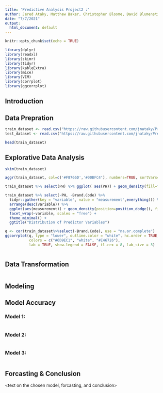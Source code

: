 ---
title: 'Predictive Analysis Project2 :'
author: Jered Ataky, Matthew Baker, Christopher Bloome, David Blumenstiel, Dhairav Chhatbar
date: "7/7/2021"
output:
  html_document: default
---

```{r setup, include=FALSE}
knitr::opts_chunk$set(echo = TRUE)
```

```{r include=FALSE}
library(dplyr)
library(readxl)
library(skimr)
library(tidyr)
library(kableExtra)
library(mice)
library(VIM)
library(corrplot)
library(ggcorrplot)
```


## Introduction
<insert intro text>

## Data Prepration
<insert data load text>
```{r, message=FALSE, warning=FALSE, message=FALSE}

train_dataset <- read.csv("https://raw.githubusercontent.com/jnataky/Predictive_Analytics/main/Project2/StudentData%20-%20TO%20MODEL.csv")
test_dataset <- read.csv("https://raw.githubusercontent.com/jnataky/Predictive_Analytics/main/Project2/StudentEvaluation-%20TO%20PREDICT.csv")

head(train_dataset)


```

## Explorative Data Analysis
<description/discussion of each visual>
```{r}
skim(train_dataset)
```
```{r, warning=FALSE}
aggr(train_dataset, col=c('#F8766D','#00BFC4'), numbers=TRUE, sortVars=TRUE, labels=names(train_dataset), cex.axis=.7, gap=3, ylab=c("Missing data","Pattern"))
```

```{r, warning=FALSE}
train_dataset %>% select(PH) %>% ggplot( aes(PH)) + geom_density(fill="steelblue", bins = 30)
```


```{r, fig.height=10, warning=FALSE, message=FALSE}

train_dataset %>% select(-PH, -Brand.Code) %>% 
  tidyr::gather(key = "variable", value = "measurement",everything()) %>% 
  arrange(desc(variable)) %>%
  ggplot(aes(measurement)) + geom_density(position=position_dodge(), fill="steelblue") +
  facet_wrap(~variable, scales = "free") +
  theme_minimal() + 
  ggtitle("Distribution of Predictor Variables")
```

```{r, fig.height=10}
q <- cor(train_dataset%>%select(-Brand.Code), use = "na.or.complete")
ggcorrplot(q, type = "lower", outline.color = "white", hc.order = TRUE,
           colors = c("#6D9EC1", "white", "#E46726"),
           lab = TRUE, show.legend = FALSE, tl.cex = 8, lab_size = 3) 



```



## Data Transformation
<text of any data transformation that was done>
```{r}

```


## Modeling
<text on which models are going to be used>

## Model Accuracy
<show/discuss accuracy of models>

### Model 1: <model name>
```{r}

```

### Model 2: <model name>
```{r}

```

### Model 3: <model name>
```{r}

```


## Forcasting & Conclusion
<text on the chosen model, forcasting, and conclusion>
```{r}

```



